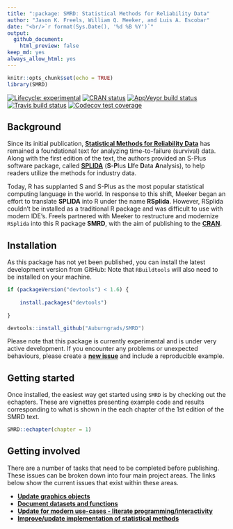 ```yaml
---
title: ":package: SMRD: Statistical Methods for Reliability Data"
author: "Jason K. Freels, William Q. Meeker, and Luis A. Escobar"
date: "<br/>`r format(Sys.Date(), '%d %B %Y')`"
output: 
  github_document:
    html_preview: false
keep_md: yes
always_allow_html: yes
---
```


```r
knitr::opts_chunk$set(echo = TRUE)
library(SMRD)
```
[![Lifecycle: experimental](https://img.shields.io/badge/lifecycle-experimental-orange.svg)](https://www.tidyverse.org/lifecycle/#experimental)
[![CRAN status](https://www.r-pkg.org/badges/version/SMRD)](https://cran.r-project.org/package=SMRD)
[![AppVeyor build status](https://ci.appveyor.com/api/projects/status/github/Auburngrads/SMRD?branch=master&svg=true)](https://ci.appveyor.com/project/Auburngrads/SMRD)
  [![Travis build status](https://travis-ci.org/Auburngrads/SMRD.svg?branch=master)](https://travis-ci.org/Auburngrads/SMRD)
   [![Codecov test coverage](https://codecov.io/gh/Auburngrads/SMRD/branch/master/graph/badge.svg)](https://codecov.io/gh/Auburngrads/SMRD?branch=master)

## Background

Since its initial publication, <a target="" href="https://www.amazon.com/Statistical-Methods-Reliability-William-Meeker/dp/0471143286">**Statistical Methods for Reliability Data**</a> has remained a foundational text for analyzing time-to-failure (survival) data.  Along with the first edition of the text, the authors provided an S-Plus software package, called [**SPLIDA**](http://www.public.iastate.edu/~splida/')  (**S**-**P**lus **LI**fe **D**ata **A**nalysis), to help readers utilize the methods for industry data.  

Today, R has supplanted S and S-Plus as the most popular statistical computing language in the world.  In response to this shift, Meeker began an effort to translate **SPLIDA** into R under the name **RSplida**. However, RSplida couldn't be installed as a traditional R package and was difficult to use with modern IDE's.  Freels partnered with Meeker to restructure and modernize `RSplida` into this R package **SMRD**, with the aim of publishing to the <a target="" href="https://cran.r-project.org">**CRAN**</a>.

## Installation

As this package has not yet been published, you can install the latest development version from GitHub: Note that `RBuildtools` will also need to be installed on your machine. 

```r
if (packageVersion("devtools") < 1.6) {
  
    install.packages("devtools")
  
}

devtools::install_github("Auburngrads/SMRD")
```

Please note that this package is currently experimental and is under very active development.  If you encounter any problems or unexpected behaviours, please create a <a target="" href="https://github.com/Auburngrads/SMRD/issues">**new issue**</a> and include a reproducible example.

## Getting started 

Once installed, the easiest way get started using `SMRD` is by checking out the echapters.  These are vignettes presenting example code and results corresponding to what is shown in the each chapter of the 1st edition of the SMRD text.

```r
SMRD::echapter(chapter = 1)
```

## Getting involved

There are a number of tasks that need to be completed before publishing. These issues can be broken down into four main project areas.  The links below show the current issues that exist within these areas.

- <a target="" href="https://github.com/Auburngrads/SMRD/projects/1">**Update graphics objects**</a>
- <a target="" href="https://github.com/Auburngrads/SMRD/projects/4">**Document datasets and functions**</a>
- <a target="" href="https://github.com/Auburngrads/SMRD/projects/2">**Update for modern use-cases - literate programming/interactivity**</a>
- <a target="" href="https://github.com/Auburngrads/SMRD/projects/3">**Improve/update implementation of statistical methods**</a>
